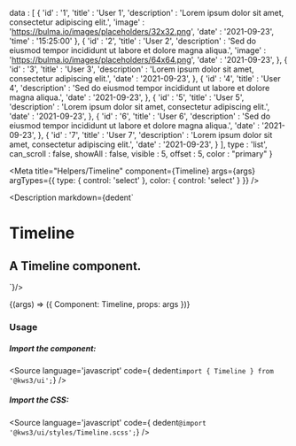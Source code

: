 
  data : [
    {
      'id' : '1',
      'title' : 'User 1',
      'description' : 'Lorem ipsum dolor sit amet, consectetur adipiscing elit.',
      'image' : 'https://bulma.io/images/placeholders/32x32.png',
      'date' : '2021-09-23',
      'time' : '15:25:00'
    },
    {
      'id' : '2',
      'title' : 'User 2',
      'description' : 'Sed do eiusmod tempor incididunt ut labore et dolore magna aliqua.',
      'image' : 'https://bulma.io/images/placeholders/64x64.png',
      'date' : '2021-09-23',
    },
    {
      'id' : '3',
      'title' : 'User 3',
      'description' : 'Lorem ipsum dolor sit amet, consectetur adipiscing elit.',
      'date' : '2021-09-23',
    },
    {
      'id' : '4',
      'title' : 'User 4',
      'description' : 'Sed do eiusmod tempor incididunt ut labore et dolore magna aliqua.',
      'date' : '2021-09-23',
    },
    {
      'id' : '5',
      'title' : 'User 5',
      'description' : 'Lorem ipsum dolor sit amet, consectetur adipiscing elit.',
      'date' : '2021-09-23',
    },
    {
      'id' : '6',
      'title' : 'User 6',
      'description' : 'Sed do eiusmod tempor incididunt ut labore et dolore magna aliqua.',
      'date' : '2021-09-23',
    },
    {
      'id' : '7',
      'title' : 'User 7',
      'description' : 'Lorem ipsum dolor sit amet, consectetur adipiscing elit.',
      'date' : '2021-09-23',
    }
  ],
  type : 'list',
  can_scroll : false,
  showAll : false,
  visible : 5,
  offset : 5,
  color : "primary"
}

<Meta
  title="Helpers/Timeline"
  component={Timeline}
  args={args}
  argTypes={{
    type: {
      control: 'select'
    },
    color: {
      control: 'select'
    }
  }}
/>

<Description markdown={dedent`
# Timeline
## A Timeline component.
`}/>

<Canvas>
  <Story
  name="Timeline"
  args={args}
  >
  {(args) => ({
    Component: Timeline,
    props: args
  })}
  </Story>
</Canvas>

<ArgsTable story="Timeline" />


### Usage
##### Import the component:
<Source
  language='javascript'
  code={ dedent`import { Timeline } from '@kws3/ui';`}
/>

##### Import the CSS:
<Source
  language='javascript'
  code={ dedent`@import '@kws3/ui/styles/Timeline.scss';`}
/>
